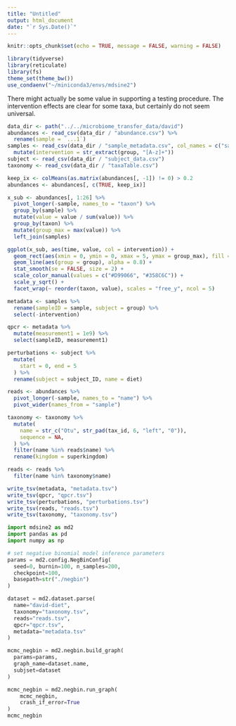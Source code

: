 ```yaml
---
title: "Untitled"
output: html_document
date: "`r Sys.Date()`"
---
```


```r
knitr::opts_chunk$set(echo = TRUE, message = FALSE, warning = FALSE)
```

```r
library(tidyverse)
library(reticulate)
library(fs)
theme_set(theme_bw())
use_condaenv("~/miniconda3/envs/mdsine2")
```

There might actually be some value in supporting a testing procedure. The
intervention effects are clear for some taxa, but certainly do not seem
universal.

```r
data_dir <- path("../../microbiome_transfer_data/david")
abundances <- read_csv(data_dir / "abundance.csv") %>%
  rename(sample = `...1`)
samples <- read_csv(data_dir / "sample_metadata.csv", col_names = c("sample", "group", "time")) %>%
  mutate(intervention = str_extract(group, "[A-z]+"))
subject <- read_csv(data_dir / "subject_data.csv")
taxonomy <- read_csv(data_dir / "taxaTable.csv")

keep_ix <- colMeans(as.matrix(abundances[, -1]) != 0) > 0.2
abundances <- abundances[, c(TRUE, keep_ix)]
```

```r
x_sub <- abundances[, 1:26] %>%
  pivot_longer(-sample, names_to = "taxon") %>%
  group_by(sample) %>%
  mutate(value = value / sum(value)) %>%
  group_by(taxon) %>%
  mutate(group_max = max(value)) %>%
  left_join(samples)

ggplot(x_sub, aes(time, value, col = intervention)) +
  geom_rect(aes(xmin = 0, ymin = 0, xmax = 5, ymax = group_max), fill = "#D9D9D9", col = NA, alpha = 0.2) +
  geom_line(aes(group = group), alpha = 0.8) +
  stat_smooth(se = FALSE, size = 2) +
  scale_color_manual(values = c("#D99066", "#358C6C")) +
  scale_y_sqrt() +
  facet_wrap(~ reorder(taxon, value), scales = "free_y", ncol = 5)
```

```r
metadata <- samples %>%
  rename(sampleID = sample, subject = group) %>%
  select(-intervention)

qpcr <- metadata %>%
  mutate(measurement1 = 1e9) %>%
  select(sampleID, measurement1)

perturbations <- subject %>%
  mutate(
    start = 0, end = 5
  ) %>%
  rename(subject = subject_ID, name = diet)

reads <- abundances %>%
  pivot_longer(-sample, names_to = "name") %>%
  pivot_wider(names_from = "sample")

taxonomy <- taxonomy %>%
  mutate(
    name = str_c("Otu", str_pad(tax_id, 6, "left", "0")),
    sequence = NA,
  ) %>%
  filter(name %in% reads$name) %>%
  rename(kingdom = superkingdom)

reads <- reads %>%
  filter(name %in% taxonomy$name)

write_tsv(metadata, "metadata.tsv")
write_tsv(qpcr, "qpcr.tsv")
write_tsv(perturbations, "perturbations.tsv")
write_tsv(reads, "reads.tsv")
write_tsv(taxonomy, "taxonomy.tsv")
```

```python
import mdsine2 as md2
import pandas as pd
import numpy as np

# set negative binomial model inference parameters
params = md2.config.NegBinConfig(
  seed=0, burnin=100, n_samples=200,
  checkpoint=100, 
  basepath=str("./negbin")
)

dataset = md2.dataset.parse(
  name="david-diet", 
  taxonomy="taxonomy.tsv",  
  reads="reads.tsv", 
  qpcr="qpcr.tsv", 
  metadata="metadata.tsv"
)

mcmc_negbin = md2.negbin.build_graph(
  params=params, 
  graph_name=dataset.name,
  subjset=dataset
)
```

```python
mcmc_negbin = md2.negbin.run_graph(
    mcmc_negbin, 
    crash_if_error=True
)
mcmc_negbin
```
